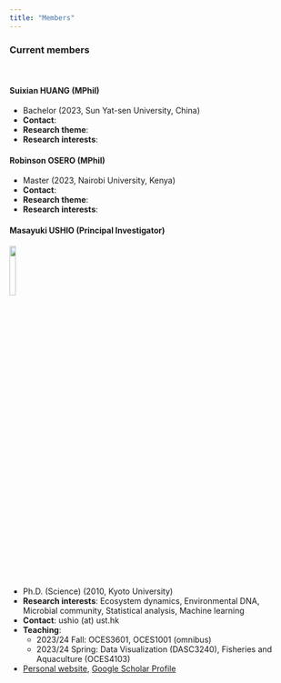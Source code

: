 ```yaml
---
title: "Members"
---
```


### Current members
<br>

#### Suixian HUANG (MPhil)
- Bachelor (2023, Sun Yat-sen University, China)
- **Contact**:
- **Research theme**:
- **Research interests**:


#### Robinson OSERO (MPhil)

- Master (2023, Nairobi University, Kenya)
- **Contact**:
- **Research theme**:
- **Research interests**:


#### Masayuki USHIO (Principal Investigator)
<img src="img/img_mu2022.png" align="left" style="width:15%">
<br clear="left">

- Ph.D. (Science) (2010, Kyoto University)
- **Research interests**: Ecosystem dynamics, Environmental DNA, Microbial community, Statistical analysis, Machine learning
- **Contact**: ushio (at) ust.hk
- **Teaching**:
  - 2023/24 Fall: OCES3601, OCES1001 (omnibus)
  - 2023/24 Spring: Data Visualization (DASC3240), Fisheries and Aquaculture (OCES4103)
- [Personal website](https://ong8181.github.io/){target="_blank"}, [Google Scholar Profile](https://scholar.google.com/citations?user=GtIzgfYAAAAJ){target="_blank"}

<br>
<!--
# Past members
- Marin KOMOJIRI (2022.4-8, Research Assistant)
-->